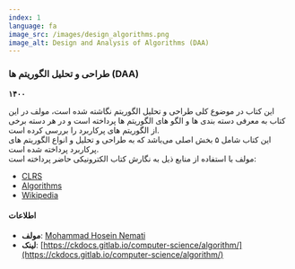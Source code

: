 ```yaml
---
index: 1
language: fa
image_src: /images/design_algorithms.png
image_alt: Design and Analysis of Algorithms (DAA)
---
```


### طراحی و تحلیل الگوریتم ها (DAA)

**۱۴۰۰**

این کتاب در موضوع کلی طراحی و تحلیل الگوریتم نگاشته شده است، مولف در این کتاب به معرفی دسته بندی ها و الگو های الگوریتم ها پرداخته است و در هر دسته برخی از الگوریتم های پرکاربرد را بررسی کرده است. <br />
این کتاب شامل ۵ بخش اصلی می‌باشد که به طراحی و تحلیل و انواع الگوریتم های پرکاربرد پرداخته شده است. <br />
مولف با استفاده از منابع ذیل به نگارش کتاب الکترونیکی حاضر پرداخته است:

-   [CLRS](https://www.amazon.com/Introduction-Algorithms-3rd-MIT-Press/dp/0262033844)
-   [Algorithms](https://www.amazon.com/Algorithms-4th-Robert-Sedgewick/dp/032157351X)
-   [Wikipedia](https://en.wikipedia.org/wiki/Data_structure)

#### اطلاعات

-   **مولف**: [Mohammad Hosein Nemati](https://www.linkedin.com/in/mohammad-hosein-nemati-665b1813b/)
-   **لینک**: [https://ckdocs.gitlab.io/computer-science/algorithm/](https://ckdocs.gitlab.io/computer-science/algorithm/)
